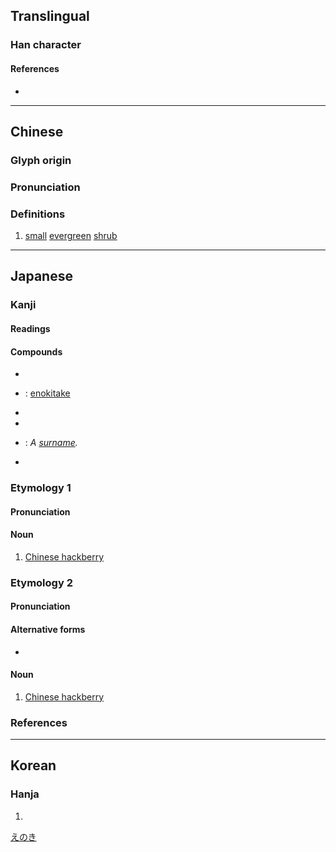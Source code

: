 {{character info/new}}
==Translingual==

===Han character===
{{Han char|rn=75|rad=木|as=10|sn=14|four=41947|canj=DMUE|ids=⿰木夏}}

====References====
* {{Han ref|kx=0542.210|dkj=15219|dj=0930.280|hdz=21263.020|uh=698E|ud=27022|bh=E248|bd=57928}}

----

==Chinese==
{{zh-forms}}

===Glyph origin===
{{Han etym}}

===Pronunciation===
{{zh-pron
|m=jiǎ
|c=gaa2
|h=pfs=
|md=
|mn=
|w=
|mc=y
|oc=y
|cat=n
}}

===Definitions===
{{zh-hanzi}}

# [[small]] [[evergreen]] [[shrub]]

----

==Japanese==

===Kanji===
{{ja-kanji|grade=|rs=木10}}

====Readings====
{{ja-readings|goon=[[け]] (ke)|kanon=[[か]] (ka)|kun=[[え]] (e), [[えのき]] (enoki)}}

====Compounds====
{{der-top|Compounds}}
* {{ja-r|榎草|えのきぐさ}}
* {{ja-r|榎茸|えのきたけ}}: [[enokitake]]
* {{ja-r|榎寺|えのきでら}}
* {{ja-r|榎の実|えのみ}}
* {{ja-r|榎本|^えのもと}}: ''A [[surname]].''
* {{ja-r|椋榎|むくえのき}}
{{der-bottom}}

{{wikipedia|lang=ja}}

===Etymology 1===
{{ja-kanjitab|え|yomi=k}}

====Pronunciation====
{{ja-pron|yomi=k|え}}

====Noun====
{{ja-noun|え}}

# [[Chinese hackberry]]

===Etymology 2===
{{ja-kanjitab|えのき|yomi=k}}

====Pronunciation====
{{ja-pron|yomi=k|えのき|acc=0|acc_ref=DJR,NHK}}

====Alternative forms====
* {{ja-l|朴}}

====Noun====
{{ja-noun|えのき|エノキ}}

# [[Chinese hackberry]]

===References===
<references/>

[[Category:ja:Trees|えのき]]

----

==Korean==

===Hanja===
{{ko-hanja|hangeul=가|eumhun=|rv=ga|mr=ka|y=ka}}

# {{defn|lang=ko|sort=木10}}